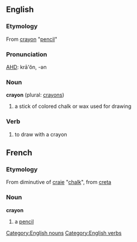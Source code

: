 ==English==
===Etymology===
From {{F.}} [[crayon]] "[[pencil]]"

===Pronunciation===
[[w:AHD|AHD]]: krā'ŏn, -ən

===Noun===
[[Category:English nouns]]
'''crayon''' (plural: [[crayons]])

# a stick of colored chalk or wax used for drawing

===Verb===
[[Category:English verbs]]
{{en-infl-reg-consonant|crayon||}}

# to draw with a crayon

==French==
===Etymology===
From diminutive of [[craie]] "[[chalk]]", from {{L.}} [[creta]]

===Noun===
'''crayon'''

# a [[pencil]]
